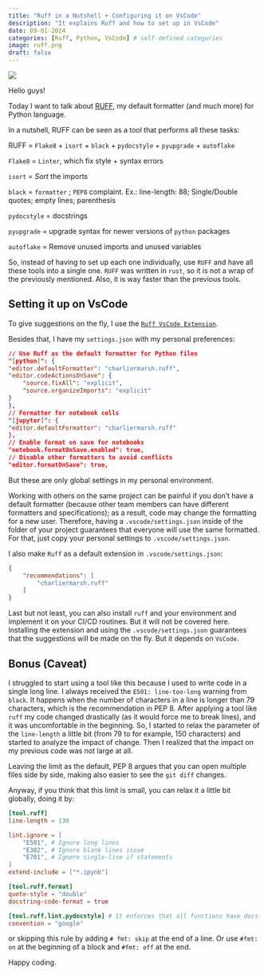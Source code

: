 ```yaml
---
title: "Ruff in a Nutshell + Configuring it on VsCode"
description: "It explains Ruff and how to set up in VsCode"
date: 09-01-2024
categories: [Ruff, Python, VsCode] # self-defined categories
image: ruff.png
draft: false
---
```


:::{.cell}
![](ruff.png){fig-align="center"}
:::


Hello guys!

Today I want to talk about [RUFF](https://github.com/astral-sh/ruff), my default formatter (and much more) for Python language.

In a nutshell, RUFF can be seen as a tool that performs all these tasks:

RUFF = `Flake8` + `isort` + `black` + `pydocstyle` + `pyupgrade` + `autoflake`

`Flake8` = `Linter`, which fix style + syntax errors

`isort` = *Sort* the imports

`black` = `formatter` ; `PEP8` complaint. Ex.: line-length: 88; Single/Double quotes; empty lines; parenthesis

`pydocstyle` = docstrings

`pyupgrade` = upgrade syntax for newer versions of `python` packages

`autoflake` = Remove unused imports and unused variables

So, instead of having to set up each one individually, use `RUFF` and have all these tools into a single one. `RUFF` was written in `rust`, so it is not a wrap of the previously mentioned. Also, it is way faster than the previous tools.

## Setting it up on VsCode

To give suggestions on the fly, I use the [`Ruff VsCode Extension`](https://marketplace.visualstudio.com/items?itemName=charliermarsh.ruff).

Besides that, I have my `settings.json` with my personal preferences:

```json
// Use Ruff as the default formatter for Python files
"[python]": {
"editor.defaultFormatter": "charliermarsh.ruff",
"editor.codeActionsOnSave": {
    "source.fixAll": "explicit",
    "source.organizeImports": "explicit"
}
},
// Formatter for notebook cells
"[jupyter]": {
"editor.defaultFormatter": "charliermarsh.ruff"
},
// Enable format on save for notebooks
"notebook.formatOnSave.enabled": true,
// Disable other formatters to avoid conflicts
"editor.formatOnSave": true,
```

But these are only global settings in my personal environment.

Working with others on the same project can be painful if you don't have a default formatter (because other team members can have different formatters and specifications); as a result, code may change the formatting for a new user. Therefore, having a `.vscode/settings.json` inside of the folder of your project guarantees that everyone will use the same formatted. For that, just copy your personal settings to `.vscode/settings.json`.

I also make `Ruff` as a default extension in `.vscode/settings.json`:

```json
{
    "recommendations": [
        "charliermarsh.ruff"
    ]
}
```

Last but not least, you can also install `ruff` and your environment and implement it on your CI/CD routines. But it will not be covered here. Installing the extension and using the `.vscode/settings.json` guarantees that the suggestions will be made on the fly. But it depends on `VsCode`.

## Bonus (Caveat)

I struggled to start using a tool like this because I used to write code in a single long line. I always received the `E501: line-too-long` warning from `black`. It happens when the number of characters in a line is longer than 79 characters, which is the recommendation in PEP 8. After applying a tool like `ruff` my code changed drastically (as it would force me to break lines), and it was uncomfortable in the beginning. So, I started to relax the parameter of the `line-length` a little bit (from 79 to for example, 150 characters) and started to analyze the impact of change. Then I realized that the impact on my previous code was not large at all. 

Leaving the limit as the default, PEP 8 argues that you can open multiple files side by side, making also easier to see the `git diff` changes.

Anyway, if you think that this limit is small, you can relax it a little bit globally, doing it by:

```toml
[tool.ruff]
line-length = 130

lint.ignore = [
    "E501", # Ignore long lines
    "E302", # Ignore blank lines issue
    "E701", # Ignore single-line if statements
]
extend-include = ["*.ipynb"]

[tool.ruff.format]
quote-style = "double"
docstring-code-format = true

[tool.ruff.lint.pydocstyle] # It enforces that all functions have docstrings
convention = "google"
```

or skipping this rule by adding `# fmt: skip` at the end of a line. Or use `#fmt: on` at the beginning of a block and `#fmt: off` at the end.

Happy coding.
